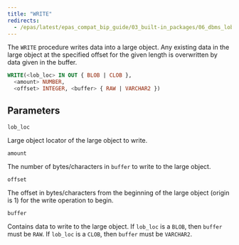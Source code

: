 ```yaml
---
title: "WRITE"
redirects:
  - /epas/latest/epas_compat_bip_guide/03_built-in_packages/06_dbms_lob/13_write/ #generated for docs/epas/reorg-role-use-case-mode
---
```


The `WRITE` procedure writes data into a large object. Any existing data in the large object at the specified offset for the given length is overwritten by data given in the buffer.

```sql
WRITE(<lob_loc> IN OUT { BLOB | CLOB },
  <amount> NUMBER,
  <offset> INTEGER, <buffer> { RAW | VARCHAR2 })
```

## Parameters

`lob_loc`

 Large object locator of the large object to write.

`amount`

 The number of bytes/characters in `buffer` to write to the large object.

`offset`

 The offset in bytes/characters from the beginning of the large object (origin is 1) for the write operation to begin.

`buffer`

 Contains data to write to the large object. If `lob_loc` is a `BLOB`, then `buffer` must be `RAW`. If `lob_loc` is a `CLOB`, then `buffer` must be `VARCHAR2`.
